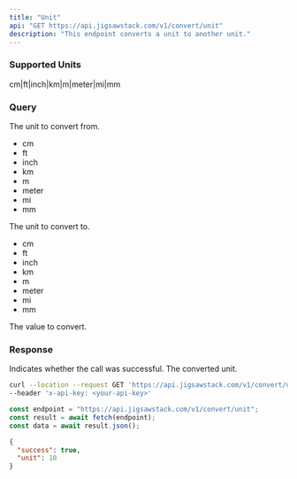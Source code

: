 ```yaml
---
title: "Unit"
api: "GET https://api.jigsawstack.com/v1/convert/unit"
description: "This endpoint converts a unit to another unit."
---
```


### Supported Units

<Info>cm|ft|inch|km|m|meter|mi|mm</Info>

### Query

<ParamField query="from" type="string" required>
  The unit to convert from.

<ul>
  <li>cm</li>
  <li>ft</li>
  <li>inch</li>
  <li>km</li>
  <li>m</li>
  <li>meter</li>
  <li>mi</li>
  <li>mm</li>
</ul>

</ParamField>

<ParamField query="to" type="string" required>
  The unit to convert to.
  <ul>
    <li>cm</li>
    <li>ft</li>
    <li>inch</li>
    <li>km</li>
    <li>m</li>
    <li>meter</li>
    <li>mi</li>
    <li>mm</li>
  </ul>
</ParamField>

<ParamField query="value" type="string" required>
  The value to convert.
</ParamField>

<Snippet file="header.mdx" />

### Response

<ResponseField name="success" type="boolean">
  Indicates whether the call was successful.
</ResponseField>

<ResponseField name="unit" type="number">
  The converted unit.
</ResponseField>

<RequestExample>

```bash cURL
curl --location --request GET 'https://api.jigsawstack.com/v1/convert/unit' \
--header 'x-api-key: <your-api-key>'
```

```javascript Node.js
const endpoint = "https://api.jigsawstack.com/v1/convert/unit";
const result = await fetch(endpoint);
const data = await result.json();
```

</RequestExample>

<ResponseExample>

```json Response
{
  "success": true,
  "unit": 10
}
```

</ResponseExample>
